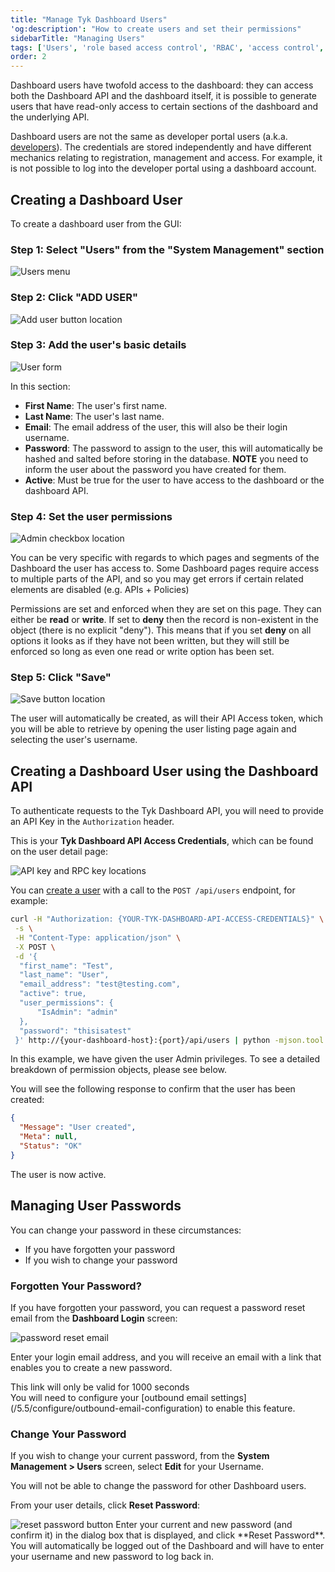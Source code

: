```yaml
---
title: "Manage Tyk Dashboard Users"
'og:description': "How to create users and set their permissions"
sidebarTitle: "Managing Users"
tags: ['Users', 'role based access control', 'RBAC', 'access control', 'Tyk Dashboard']
order: 2
---
```


Dashboard users have twofold access to the dashboard: they can access both the Dashboard API and the dashboard itself, it is possible to generate users that have read-only access to certain sections of the dashboard and the underlying API.

Dashboard users are not the same as developer portal users (a.k.a. [developers](/5.5/tyk-developer-portal/tyk-portal-classic/portal-concepts#developers)). The credentials are stored independently and have different mechanics relating to registration, management and access. For example, it is not possible to log into the developer portal using a dashboard account.

## Creating a Dashboard User

To create a dashboard user from the GUI:

### Step 1: Select "Users" from the "System Management" section

<img src="/img/2.10/users_menu.png" alt="Users menu" />

### Step 2: Click "ADD USER"

<img src="/img/2.10/add_user.png" alt="Add user button location" />

### Step 3: Add the user's basic details

<img src="/img/2.10/user_basic_details.png" alt="User form" />

In this section:

*   **First Name**: The user's first name.
*   **Last Name**: The user's last name.
*   **Email**: The email address of the user, this will also be their login username.
*   **Password**: The password to assign to the user, this will automatically be hashed and salted before storing in the database. **NOTE** you need to inform the user about the password you have created for them.
*   **Active**: Must be true for the user to have access to the dashboard or the dashboard API.

### Step 4: Set the user permissions

<img src="/img/2.10/user_permissions.png" alt="Admin checkbox location" />

You can be very specific with regards to which pages and segments of the Dashboard the user has access to. Some Dashboard pages require access to multiple parts of the API, and so you may get errors if certain related elements are disabled (e.g. APIs + Policies)

Permissions are set and enforced when they are set on this page. They can either be **read** or **write**. If  set to **deny** then the record is non-existent in the object (there is no explicit "deny"). This means that if you set **deny** on all options it looks as if they have not been written, but they will still be enforced so long as even one read or write option has been set.

### Step 5: Click "Save"

<img src="/img/2.10/users_save.png" alt="Save button location" />

The user will automatically be created, as will their API Access token, which you will be able to retrieve by opening the user listing page again and selecting the user's username.

## Creating a Dashboard User using the Dashboard API

To authenticate requests to the Tyk Dashboard API, you will need to provide an API Key in the `Authorization` header.

This is your **Tyk Dashboard API Access Credentials**, which can be found on the user detail page:

<img src="/img/2.10/user_credentials.png" alt="API key and RPC key locations" />

You can [create a user](/5.5/tyk-dashboard-api/users#add-user) with a call to the `POST /api/users` endpoint, for example:

``` bash
curl -H "Authorization: {YOUR-TYK-DASHBOARD-API-ACCESS-CREDENTIALS}" \
 -s \
 -H "Content-Type: application/json" \
 -X POST \
 -d '{
  "first_name": "Test",
  "last_name": "User",
  "email_address": "test@testing.com",
  "active": true,
  "user_permissions": {
      "IsAdmin": "admin"
  },
  "password": "thisisatest"
 }' http://{your-dashboard-host}:{port}/api/users | python -mjson.tool
```

In this example, we have given the user Admin privileges. To see a detailed breakdown of permission objects, please see below.

You will see the following response to confirm that the user has been created:

```json
{
  "Message": "User created",
  "Meta": null,
  "Status": "OK"
}
```

The user is now active.

## Managing User Passwords
You can change your password in these circumstances:

*  If you have forgotten your password
*  If you wish to change your password

### Forgotten Your Password?
If you have forgotten your password, you can request a password reset email from the **Dashboard Login** screen:

<img src="/img/2.10/dashboard_login.png" alt="password reset email" />

Enter your login email address, and you will receive an email with a link that enables you to create a new password.


<Note>
This link will only be valid for 1000 seconds
<br/>
You will need to configure your [outbound email settings](/5.5/configure/outbound-email-configuration) to enable this feature.
</Note>


### Change Your Password
If you wish to change your current password, from the **System Management > Users** screen, select **Edit** for your Username.


<Note>
You will not be able to change the password for other Dashboard users.
</Note>


From your user details, click **Reset Password**:

<img src="/img/2.10/user_reset_password.png" alt="reset password button" />
Enter your current and new password (and confirm it) in the dialog box that is displayed, and click **Reset Password**.
You will automatically be logged out of the Dashboard and will have to enter your username and new password to log back in.
